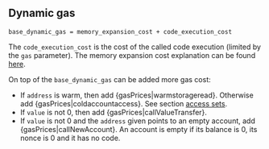 ## Dynamic gas

    base_dynamic_gas = memory_expansion_cost + code_execution_cost

The `code_execution_cost` is the cost of the called code execution (limited by the `gas` parameter).
The memory expansion cost explanation can be found [here](/about).

On top of the `base_dynamic_gas` can be added more gas cost:
 - If `address` is warm, then add {gasPrices|warmstorageread}. Otherwise add {gasPrices|coldaccountaccess}. See section [access sets](/about).
 - If `value` is not 0, then add {gasPrices|callValueTransfer}.
 - If `value` is not 0 and the `address` given points to an empty account, add {gasPrices|callNewAccount}. An account is empty if its balance is 0, its nonce is 0 and it has no code.
